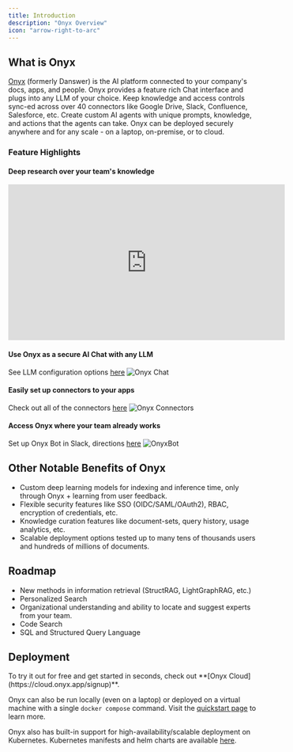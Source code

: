 ```yaml
---
title: Introduction
description: "Onyx Overview"
icon: "arrow-right-to-arc"
---
```


## What is Onyx

[Onyx](https://github.com/onyx-dot-app/onyx) (formerly Danswer) is the AI platform connected to your company's docs, apps, and people.
Onyx provides a feature rich Chat interface and plugs into any LLM of your choice.
Keep knowledge and access controls sync-ed across over 40 connectors like Google Drive, Slack, Confluence, Salesforce, etc.
Create custom AI agents with unique prompts, knowledge, and actions that the agents can take.
Onyx can be deployed securely anywhere and for any scale - on a laptop, on-premise, or to cloud.

### **Feature Highlights**

#### Deep research over your team's knowledge
<iframe
  width="560"
  height="315"
  src="https://www.youtube.com/embed/drvC0fWG4hE?controls=0&modestbranding=1&showinfo=0"
  title="Onyx Agent Search"
  frameBorder="0"
  allow="accelerometer; autoplay; clipboard-write; encrypted-media; gyroscope; picture-in-picture; fullscreen;"
  allowfullscreen
></iframe>


#### Use Onyx as a secure AI Chat with any LLM
See LLM configuration options [here](https://docs.onyx.app/gen_ai_configs/overview)
![Onyx Chat](/images/introduction/OnyxChatSilentDemo.gif)


#### Easily set up connectors to your apps
Check out all of the connectors [here](https://docs.onyx.app/connectors/overview)
![Onyx Connectors](/images/introduction/OnyxConnectorSilentDemo.gif)


#### Access Onyx where your team already works
Set up Onyx Bot in Slack, directions [here](https://docs.onyx.app/slack_bot_setup)
![OnyxBot](/images/introduction/OnyxBot.png)


## Other Notable Benefits of Onyx
- Custom deep learning models for indexing and inference time, only through Onyx + learning from user feedback.
- Flexible security features like SSO (OIDC/SAML/OAuth2), RBAC, encryption of credentials, etc.
- Knowledge curation features like document-sets, query history, usage analytics, etc.
- Scalable deployment options tested up to many tens of thousands users and hundreds of millions of documents.


## Roadmap
- New methods in information retrieval (StructRAG, LightGraphRAG, etc.)
- Personalized Search
- Organizational understanding and ability to locate and suggest experts from your team.
- Code Search
- SQL and Structured Query Language


## Deployment
<Tip>
To try it out for free and get started in seconds, check out **[Onyx Cloud](https://cloud.onyx.app/signup)**.
</Tip>

Onyx can also be run locally (even on a laptop) or deployed on a virtual machine with a single
`docker compose` command. Visit the [quickstart page](https://docs.onyx.app/quickstart) to learn more.

Onyx also has built-in support for high-availability/scalable deployment on Kubernetes.
Kubernetes manifests and helm charts are available [here](https://github.com/onyx-dot-app/onyx/tree/main/deployment).
